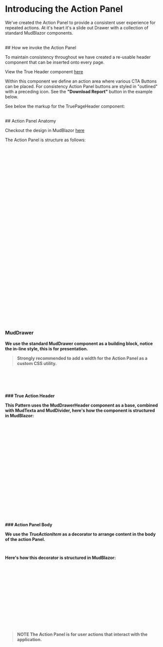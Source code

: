 
<Meta title="Patterns/Action Panel" />

# Introducing the Action Panel

We've created the Action Panel to provide a consistent user experience for repeated
actions. At it's heart it's a slide out Drawer with a collection of standard MudBlazor
components.

<Canvas of={ReportStories.Design} />
<br />
## How we invoke the Action Panel

To maintain consistency throughout we have created a re-usable header component
that can be inserted onto every page.

View the True Header component [here](?path=/docs/design-system-components-true-page-header--docs)

Within this component we define an action area where various CTA Buttons can be placed.
For consistency Action Panel buttons are styled in "outlined" with a preceding icon. See the **"Download Report"** button in the example below.

See below the markup for the TruePageHeader component:

<Canvas of={PageHeaderStories.ForBillValidation} />
<br />
## Action Panel Anatomy

Checkout the design in MudBlazor [here](https://try.mudblazor.com/snippet/mYQyaQbCVoboXnkO)

The Action Panel is structure as follows:

```csharp
@using static TrueActionHeader;
@using static TrueActionItem;

// Naughty Inline style (recommend to add some extra utility classes to set the width of the asides)
<MudDrawer @bind-Open="@openRight" Anchor="Anchor.Right" style="width: 400px">
    <MudGrid Spacing="0">
        <!-- Header with Title -->
        <TrueActionHeader>
            Download Report
        </TrueActionHeader>

        <!-- Select a Meter type -->
        <TrueActionItem>
            <MudText Typo="Typo.body1" Class="pb-4">Select a Meter type:</MudText>
            <MudChipSet Class="pb-6 d-flex flex-wrap gap-3">
                <MudChip Variant="Variant.Text" Color="Color.Secondary" Class="ma-0">Power</MudChip>
                <MudChip Variant="Variant.Text" Color="Color.Secondary" Class="ma-0">Gas</MudChip>
            </MudChipSet>
        </TrueActionItem>
        <MudItem Class="mud-grid-item-xs-12 pl-6 pr-6">
            <MudDivider />
        </MudItem>

        <!-- Choose a report -->
        <TrueActionItem>
            <MudText Typo="Typo.body1" Class="pb-4">Choose a report:</MudText>
            <MudSelect T="string" @bind-Value="@report" Variant="Variant.Outlined" AnchorOrigin="Origin.BottomCenter" Class="pb-4">
                <MudSelectItem Value="@("Exceptions")" />
                <MudSelectItem Value="@("Pre-validation")" />
                <MudSelectItem Value="@("Post-validation")" />
            </MudSelect>
        </TrueActionItem>

        <!-- Download Button -->
        <TrueActionItem>
            <MudButton Variant="Variant.Filled" Color="Color.Primary">Download my report</MudButton>
        </TrueActionItem>
    </MudGrid>
</MudDrawer>
```

<b />

### MudDrawer

We use the standard MudDrawer component as a building block, notice the in-line style, this is for presentation.

> Strongly recommended to add a width for the Action Panel as a custom CSS utility.

```csharp
<MudDrawer @bind-Open="@openRight" Anchor="Anchor.Right" style="width: 400px">
    // Content
</MudDrawer>
```

<br />
### True Action Header

<Story of={ActionHeaderStories.Header} />

This Pattern uses the MudDrawerHeader component as a base, combined with MudTexta and MudDivider, here's how the component is structured in MudBlazor:

```csharp
<MudDrawerHeader UserAttributes="UserAttributes" Class="@Class">
    <MudText Typo="Typo.h6" Color="Color.Primary">
        @ChildContent
    </MudText>
    <MudIconButton Variant="Variant.Text" Icon="@Icons.Material.Filled.Close" aria-label="Close"></MudIconButton>
</MudDrawerHeader>
<MudItem Class="mud-grid-item-xs-12">
    <MudDivider/>
</MudItem>

@code {
    [Parameter]
    public string Class {get; set;} = "mud-grid-item-xs-12 pl-4 pr-2 pt-2 pb-2 border-l-8 mud-border-primary align-center justify-space-between";

    [Parameter]
    public RenderFragment ChildContent {get; set;}

    [Parameter]
    public Dictionary<string,object> UserAttributes {get; set;}
}
```

<br />
### Action Panel Body

We use the **_TrueActionItem_** as a decorator to arrange content in the body of the action Panel.

```xml
<TrueActionItem>{Content}</TrueActionItem>
```

Here's how this decorator is structured in MudBlazor:

```csharp
<MudItem Class="@Class" UserAttributes="UserAttributes">
    @ChildContent
</MudItem>

@code {
    [Parameter]
    public string Class {get; set;} = "mud-grid-item-xs-12 pl-6 pr-6 pt-8 pb-1";

    [Parameter]
    public RenderFragment ChildContent {get; set;}

    [Parameter]
    public Dictionary<string,object> UserAttributes {get; set;}
}

```

> **NOTE** The Action Panel is for user actions that interact with the application.
